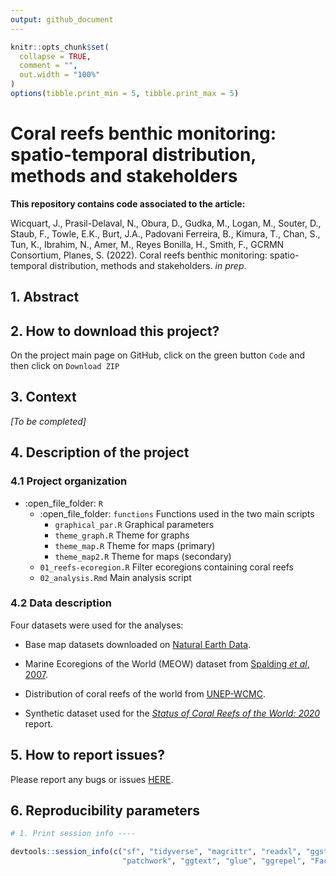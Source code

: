 ```yaml
---
output: github_document
---
```


<!-- README.md is generated from README.Rmd. Please edit that file -->

```r
knitr::opts_chunk$set(
  collapse = TRUE,
  comment = "",
  out.width = "100%"
)
options(tibble.print_min = 5, tibble.print_max = 5)
```

# **Coral reefs benthic monitoring: spatio-temporal distribution, methods and stakeholders**


**This repository contains code associated to the article:**

Wicquart, J., Prasil-Delaval, N., Obura, D., Gudka, M., Logan, M., Souter, D., Staub, F., Towle, E.K., Burt, J.A., Padovani Ferreira, B., Kimura, T., Chan, S., Tun, K., Ibrahim, N., Amer, M.,  Reyes Bonilla, H., Smith, F.,  GCRMN Consortium, Planes, S. (2022). Coral reefs benthic monitoring: spatio-temporal distribution, methods and stakeholders. _in prep_.

## 1. Abstract



## 2. How to download this project?

On the project main page on GitHub, click on the green button `Code` and then click on `Download ZIP`

## 3. Context

*[To be completed]*

## 4. Description of the project

### 4.1 Project organization

* :open_file_folder: `R`
  + :open_file_folder: `functions` Functions used in the two main scripts
    - `graphical_par.R` Graphical parameters
    - `theme_graph.R` Theme for graphs
    - `theme_map.R` Theme for maps (primary)
    - `theme_map2.R` Theme for maps (secondary)
  + `01_reefs-ecoregion.R` Filter ecoregions containing coral reefs
  + `02_analysis.Rmd` Main analysis script

### 4.2 Data description

Four datasets were used for the analyses:

* Base map datasets downloaded on [Natural Earth Data](https://www.naturalearthdata.com/downloads/10m-physical-vectors/).

* Marine Ecoregions of the World (MEOW) dataset from [Spalding *et al*, 2007](https://academic.oup.com/bioscience/article/57/7/573/238419).

* Distribution of coral reefs of the world from [UNEP-WCMC](https://data.unep-wcmc.org/datasets/1).

* Synthetic dataset used for the [*Status of Coral Reefs of the World: 2020*](https://gcrmn.net/2020-report/) report.

## 5. How to report issues?

Please report any bugs or issues [HERE](https://github.com/JWicquart/monitoring_reefs/issues).


## 6. Reproducibility parameters

```r

# 1. Print session info ----

devtools::session_info(c("sf", "tidyverse", "magrittr", "readxl", "ggstream",
                         "patchwork", "ggtext", "glue", "ggrepel", "FactoMineR", "RColorBrewer", "ggforce"))

```
